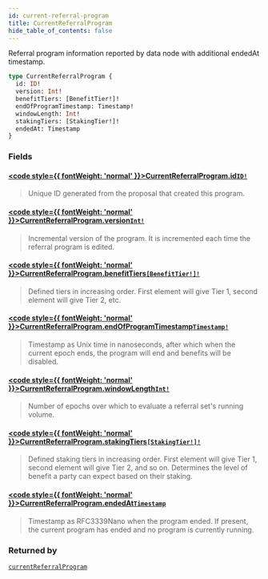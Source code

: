 ```yaml
---
id: current-referral-program
title: CurrentReferralProgram
hide_table_of_contents: false
---
```








Referral program information reported by data node with additional endedAt timestamp.

```graphql
type CurrentReferralProgram {
  id: ID!
  version: Int!
  benefitTiers: [BenefitTier!]!
  endOfProgramTimestamp: Timestamp!
  windowLength: Int!
  stakingTiers: [StakingTier!]!
  endedAt: Timestamp
}
```


### Fields

#### [<code style={{ fontWeight: 'normal' }}>CurrentReferralProgram.<b>id</b></code>](#)<Bullet />[`ID!`](/testnet/api/graphql/scalars/id) <Badge class="secondary" text="non-null"/> <Badge class="secondary" text="scalar"/>
> Unique ID generated from the proposal that created this program.
> 

#### [<code style={{ fontWeight: 'normal' }}>CurrentReferralProgram.<b>version</b></code>](#)<Bullet />[`Int!`](/testnet/api/graphql/scalars/int) <Badge class="secondary" text="non-null"/> <Badge class="secondary" text="scalar"/>
> Incremental version of the program. It is incremented each time the referral program is edited.
> 

#### [<code style={{ fontWeight: 'normal' }}>CurrentReferralProgram.<b>benefitTiers</b></code>](#)<Bullet />[`[BenefitTier!]!`](/testnet/api/graphql/objects/benefit-tier) <Badge class="secondary" text="non-null"/> <Badge class="secondary" text="object"/>
> Defined tiers in increasing order. First element will give Tier 1, second element will give Tier 2, etc.
> 

#### [<code style={{ fontWeight: 'normal' }}>CurrentReferralProgram.<b>endOfProgramTimestamp</b></code>](#)<Bullet />[`Timestamp!`](/testnet/api/graphql/scalars/timestamp) <Badge class="secondary" text="non-null"/> <Badge class="secondary" text="scalar"/>
> Timestamp as Unix time in nanoseconds, after which when the current epoch ends, the program will end and benefits will be disabled.
> 

#### [<code style={{ fontWeight: 'normal' }}>CurrentReferralProgram.<b>windowLength</b></code>](#)<Bullet />[`Int!`](/testnet/api/graphql/scalars/int) <Badge class="secondary" text="non-null"/> <Badge class="secondary" text="scalar"/>
> Number of epochs over which to evaluate a referral set's running volume.
> 

#### [<code style={{ fontWeight: 'normal' }}>CurrentReferralProgram.<b>stakingTiers</b></code>](#)<Bullet />[`[StakingTier!]!`](/testnet/api/graphql/objects/staking-tier) <Badge class="secondary" text="non-null"/> <Badge class="secondary" text="object"/>
> Defined staking tiers in increasing order. First element will give Tier 1,
second element will give Tier 2, and so on. Determines the level of
benefit a party can expect based on their staking.
> 

#### [<code style={{ fontWeight: 'normal' }}>CurrentReferralProgram.<b>endedAt</b></code>](#)<Bullet />[`Timestamp`](/testnet/api/graphql/scalars/timestamp) <Badge class="secondary" text="scalar"/>
> Timestamp as RFC3339Nano when the program ended. If present, the current program has ended and no program is currently running.
> 



### Returned by

[`currentReferralProgram`](/testnet/api/graphql/queries/current-referral-program)  <Badge class="secondary" text="query"/>



